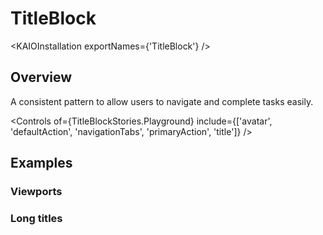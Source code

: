 
<Meta title="Components/TitleBlock/Usage Guidelines" />

# TitleBlock

<ResourceLinks
  sourceCode="https://github.com/cultureamp/kaizen-design-system/tree/main/packages/components/src/TitleBlock"
  designGuidelines="https://cultureamp.atlassian.net/wiki/spaces/DesignSystem/pages/3082095695/TitleBlockZen"
  apiSpecification="/?path=/docs/components-titleblock-api-specification--docs"
/>

<KAIOInstallation exportNames={'TitleBlock'} />

## Overview

A consistent pattern to allow users to navigate and complete tasks easily.

<Canvas of={TitleBlockStories.Playground} />

<Controls
  of={TitleBlockStories.Playground}
  include={['avatar', 'defaultAction', 'navigationTabs', 'primaryAction', 'title']}
/>

## Examples

### Viewports

<Canvas of={TitleBlockStories.Viewports} />

### Long titles

<Canvas of={TitleBlockStories.HasLongTitle} />
